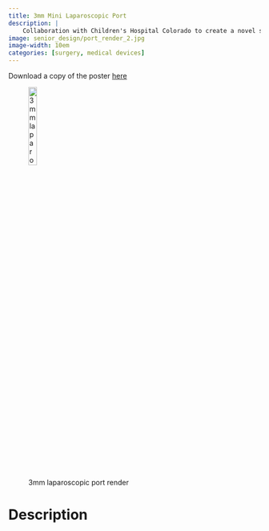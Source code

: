```yaml
---
title: 3mm Mini Laparoscopic Port
description: |
    Collaboration with Children's Hospital Colorado to create a novel surgical port
image: senior_design/port_render_2.jpg
image-width: 10em
categories: [surgery, medical devices]
---
```

Download a copy of the poster [here](senior_design/senior_design_poster.pdf)

![3mm laparoscopic port render](senior_design/lap_port.png){width=20%}

# Description



